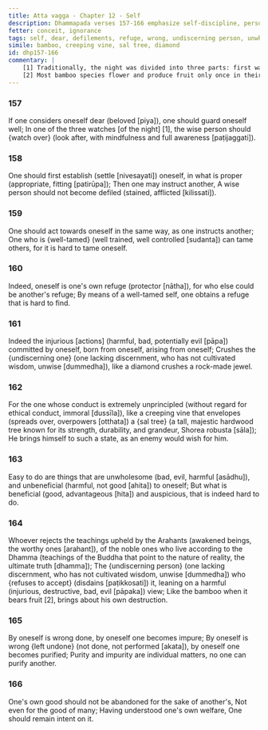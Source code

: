 ```yaml
---
title: Atta vagga - Chapter 12 - Self
description: Dhammapada verses 157-166 emphasize self-discipline, personal responsibility, and inner mastery. A wise person must first establish themselves properly before guiding others, as self-mastery is difficult but essential. Purity and impurity are personal matters, and one should prioritize their own spiritual welfare over external concerns, for no one can purify another.
fetter: conceit, ignorance
tags: self, dear, defilements, refuge, wrong, undiscerning person, unwholesome, beneficial, Arahants, teachings, self-purification, good, welfare, Dhamma, self-discipline, responsibility, unprincipled, purity, impurity, dhp
simile: bamboo, creeping vine, sal tree, diamond
id: dhp157-166
commentary: |
    [1] Traditionally, the night was divided into three parts: first watch starting from sunset [6 PM to 10 PM], second watch [10 PM to 2 AM], and third watch [2 AM to 6 AM] ending at the dawn.
    [2] Most bamboo species flower and produce fruit only once in their lifetime, often after 30 to 120 years. After fruiting, the entire bamboo plant dies, as it exhausts all its energy in reproduction.
---
```


### 157

If one considers oneself dear (beloved [piya]),
one should guard oneself well;
In one of the three watches [of the night] [1],
the wise person should \{watch over} (look after, with mindfulness and full awareness [paṭijaggati]).

### 158

One should first establish (settle [nivesayati]) oneself,
in what is proper (appropriate, fitting [patirūpa]);
Then one may instruct another,
A wise person should not become defiled (stained, afflicted [kilissati]).

### 159

One should act towards oneself in the same way,
as one instructs another;
One who is \{well-tamed} (well trained, well controlled [sudanta]) can tame others,
for it is hard to tame oneself.

### 160

Indeed, oneself is one's own refuge (protector [nātha]),
for who else could be another's refuge;
By means of a well-tamed self,
one obtains a refuge that is hard to find.

### 161

Indeed the injurious [actions] (harmful, bad, potentially evil [pāpa]) committed by oneself,
born from oneself, arising from oneself;
Crushes the \{undiscerning one} (one lacking discernment, who has not cultivated wisdom, unwise [dummedha]),
like a diamond crushes a rock-made jewel.

### 162

For the one whose conduct is extremely unprincipled (without regard for ethical conduct, immoral [dussīla]),
like a creeping vine that envelopes (spreads over, overpowers [otthata]) a \{sal tree} (a tall, majestic hardwood tree known for its strength, durability, and grandeur, Shorea robusta [sāla]);
He brings himself to such a state,
as an enemy would wish for him.

### 163

Easy to do are things that are unwholesome (bad, evil, harmful [asādhu]),
and unbeneficial (harmful, not good [ahita]) to oneself;
But what is beneficial (good, advantageous [hita]) and auspicious,
that is indeed hard to do.

### 164

Whoever rejects the teachings upheld by the Arahants (awakened beings, the worthy ones [arahant]),
of the noble ones who live according to the Dhamma (teachings of the Buddha that point to the nature of reality, the ultimate truth [dhamma]);
The \{undiscerning person} (one lacking discernment, who has not cultivated wisdom, unwise [dummedha]) who \{refuses to accept} (disdains [paṭikkosati]) it,
leaning on a harmful (injurious, destructive, bad, evil [pāpaka]) view;
Like the bamboo when it bears fruit [2],
brings about his own destruction.

### 165

By oneself is wrong done,
by oneself one becomes impure;
By oneself is wrong \{left undone} (not done, not performed [akata]),
by oneself one becomes purified;
Purity and impurity are individual matters,
no one can purify another.

### 166

One's own good should not be abandoned for the sake of another's,
Not even for the good of many;
Having understood one's own welfare,
One should remain intent on it.